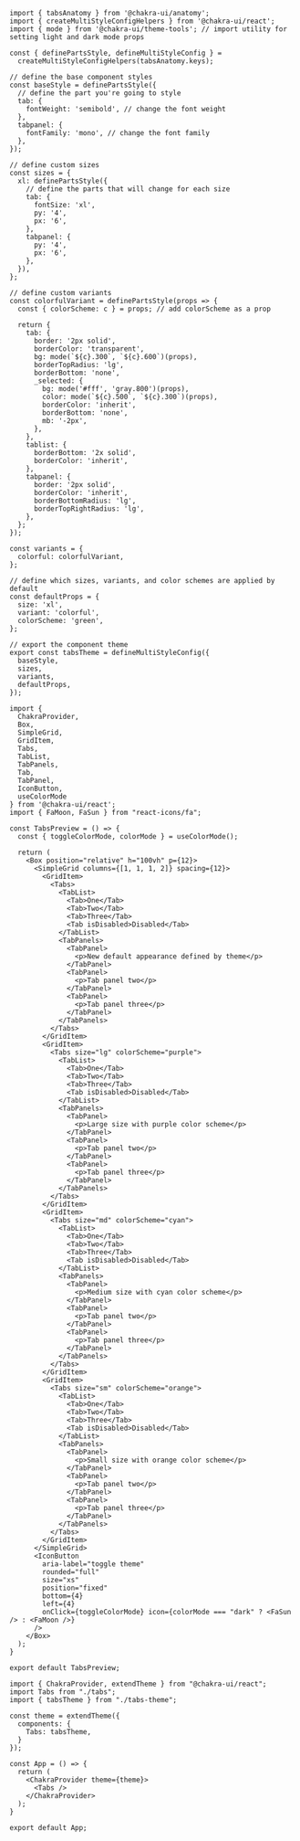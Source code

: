 <SandpackEditor>

```tsx tabs-theme.tsx
import { tabsAnatomy } from '@chakra-ui/anatomy';
import { createMultiStyleConfigHelpers } from '@chakra-ui/react';
import { mode } from '@chakra-ui/theme-tools'; // import utility for setting light and dark mode props

const { definePartsStyle, defineMultiStyleConfig } =
  createMultiStyleConfigHelpers(tabsAnatomy.keys);

// define the base component styles
const baseStyle = definePartsStyle({
  // define the part you're going to style
  tab: {
    fontWeight: 'semibold', // change the font weight
  },
  tabpanel: {
    fontFamily: 'mono', // change the font family
  },
});

// define custom sizes
const sizes = {
  xl: definePartsStyle({
    // define the parts that will change for each size
    tab: {
      fontSize: 'xl',
      py: '4',
      px: '6',
    },
    tabpanel: {
      py: '4',
      px: '6',
    },
  }),
};

// define custom variants
const colorfulVariant = definePartsStyle(props => {
  const { colorScheme: c } = props; // add colorScheme as a prop

  return {
    tab: {
      border: '2px solid',
      borderColor: 'transparent',
      bg: mode(`${c}.300`, `${c}.600`)(props),
      borderTopRadius: 'lg',
      borderBottom: 'none',
      _selected: {
        bg: mode('#fff', 'gray.800')(props),
        color: mode(`${c}.500`, `${c}.300`)(props),
        borderColor: 'inherit',
        borderBottom: 'none',
        mb: '-2px',
      },
    },
    tablist: {
      borderBottom: '2x solid',
      borderColor: 'inherit',
    },
    tabpanel: {
      border: '2px solid',
      borderColor: 'inherit',
      borderBottomRadius: 'lg',
      borderTopRightRadius: 'lg',
    },
  };
});

const variants = {
  colorful: colorfulVariant,
};

// define which sizes, variants, and color schemes are applied by default
const defaultProps = {
  size: 'xl',
  variant: 'colorful',
  colorScheme: 'green',
};

// export the component theme
export const tabsTheme = defineMultiStyleConfig({
  baseStyle,
  sizes,
  variants,
  defaultProps,
});
```

``` tsx tabs.tsx
import {
  ChakraProvider,
  Box,
  SimpleGrid,
  GridItem,
  Tabs,
  TabList,
  TabPanels,
  Tab,
  TabPanel,
  IconButton,
  useColorMode
} from '@chakra-ui/react';
import { FaMoon, FaSun } from "react-icons/fa";

const TabsPreview = () => {
  const { toggleColorMode, colorMode } = useColorMode();

  return (
    <Box position="relative" h="100vh" p={12}>
      <SimpleGrid columns={[1, 1, 1, 2]} spacing={12}>
        <GridItem>
          <Tabs>
            <TabList>
              <Tab>One</Tab>
              <Tab>Two</Tab>
              <Tab>Three</Tab>
              <Tab isDisabled>Disabled</Tab>
            </TabList>
            <TabPanels>
              <TabPanel>
                <p>New default appearance defined by theme</p>
              </TabPanel>
              <TabPanel>
                <p>Tab panel two</p>
              </TabPanel>
              <TabPanel>
                <p>Tab panel three</p>
              </TabPanel>
            </TabPanels>
          </Tabs>
        </GridItem>
        <GridItem>
          <Tabs size="lg" colorScheme="purple">
            <TabList>
              <Tab>One</Tab>
              <Tab>Two</Tab>
              <Tab>Three</Tab>
              <Tab isDisabled>Disabled</Tab>
            </TabList>
            <TabPanels>
              <TabPanel>
                <p>Large size with purple color scheme</p>
              </TabPanel>
              <TabPanel>
                <p>Tab panel two</p>
              </TabPanel>
              <TabPanel>
                <p>Tab panel three</p>
              </TabPanel>
            </TabPanels>
          </Tabs>
        </GridItem>
        <GridItem>
          <Tabs size="md" colorScheme="cyan">
            <TabList>
              <Tab>One</Tab>
              <Tab>Two</Tab>
              <Tab>Three</Tab>
              <Tab isDisabled>Disabled</Tab>
            </TabList>
            <TabPanels>
              <TabPanel>
                <p>Medium size with cyan color scheme</p>
              </TabPanel>
              <TabPanel>
                <p>Tab panel two</p>
              </TabPanel>
              <TabPanel>
                <p>Tab panel three</p>
              </TabPanel>
            </TabPanels>
          </Tabs>
        </GridItem>
        <GridItem>
          <Tabs size="sm" colorScheme="orange">
            <TabList>
              <Tab>One</Tab>
              <Tab>Two</Tab>
              <Tab>Three</Tab>
              <Tab isDisabled>Disabled</Tab>
            </TabList>
            <TabPanels>
              <TabPanel>
                <p>Small size with orange color scheme</p>
              </TabPanel>
              <TabPanel>
                <p>Tab panel two</p>
              </TabPanel>
              <TabPanel>
                <p>Tab panel three</p>
              </TabPanel>
            </TabPanels>
          </Tabs>
        </GridItem>
      </SimpleGrid>
      <IconButton
        aria-label="toggle theme"
        rounded="full"
        size="xs"
        position="fixed"
        bottom={4}
        left={4}
        onClick={toggleColorMode} icon={colorMode === "dark" ? <FaSun /> : <FaMoon />}
      />
    </Box>
  );
}

export default TabsPreview;
```

```tsx App.tsx
import { ChakraProvider, extendTheme } from "@chakra-ui/react";
import Tabs from "./tabs";
import { tabsTheme } from "./tabs-theme";

const theme = extendTheme({
  components: {
    Tabs: tabsTheme,
  }
});

const App = () => {
  return (
    <ChakraProvider theme={theme}>
      <Tabs />
    </ChakraProvider>
  );
}

export default App;
```

</SandpackEditor>
